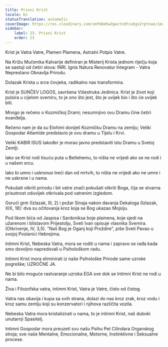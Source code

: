 ```yaml
---
title: Prisni Krist
locale: bs
statusTranslation: automatic
coverImage: https://res.cloudinary.com/xmfm6mhw3gwctndtcubgx2rptnae/image/upload/v1741354419/small_cover_la_gran_rebelion_28716e29d2.webp
sidebar:
    label: 23. Prisni Krist
    order: 23
---
```

Krist je Vatra Vatre, Plamen Plamena, Astralni Potpis Vatre.

Na Križu Mučenika Kalvarije definiran je Misterij Krista jednom riječju koja se sastoji od četiri slova: INRI. Ignis Natura Renovatur Integram - Vatra Neprestano Obnavlja Prirodu.

Dolazak Krista u srce čovjeka, radikalno nas transformira.

Krist je SUNČEV LOGOS, savršena Višestruka Jedinica. Krist je život koji pulsira u cijelom svemiru, to je ono što jest, što je uvijek bio i što će uvijek biti.

Mnogo je rečeno o Kozmičkoj Drami; nesumnjivo ovu Dramu čine četiri evanđelja.

Rečeno nam je da su Elohimi donijeli Kozmičku Dramu na zemlju; Veliki Gospodar Atlantide predstavio je ovu dramu u Tijelu i Krvi.

Veliki KABIR ISUS također je morao javno predstaviti istu Dramu u Svetoj Zemlji.

Iako se Krist rodi tisuću puta u Betlehemu, to ništa ne vrijedi ako se ne rodi i u našem srcu.

Iako bi umro i uskrsnuo treći dan od mrtvih, to ništa ne vrijedi ako ne umre i ne uskrsne i u nama.

Pokušati otkriti prirodu i bit vatre znači pokušati otkriti Boga, čija se stvarna prisutnost oduvijek otkrivala pod vatrenim izgledom.

Gorući grm (Izlazak, III, 2) i požar Sinaja nakon davanja Dekaloga (Izlazak, XIX, 18): dva su očitovanja kroz koja se Bog ukazao Mojsiju.

Pod likom bića od Jaspisa i Sardoniksa boje plamena, koje sjedi na užarenom i blistavom Prijestolju, Sveti Ivan opisuje vlasnika Svemira. (Otkrivenje, IV, 3,5). "Naš Bog je Oganj koji Proždire", piše Sveti Pavao u svojoj Poslanici Hebrejima.

Intimni Krist, Nebeska Vatra, mora se roditi u nama i zapravo se rađa kada smo dovoljno napredovali u Psihološkom radu.

Intimni Krist mora eliminirati iz naše Psihološke Prirode same uzroke pogreške; UZROČNE JA.

Ne bi bilo moguće rastvaranje uzroka EGA sve dok se Intimni Krist ne rodi u nama.

Živa i Filozofska vatra, intimni Krist, Vatra je Vatre, čisto od čistog.

Vatra nas obavija i kupa sa svih strana, dolazi do nas kroz zrak, kroz vodu i kroz samu zemlju koji su konzervatori i njihova različita vozila.

Nebeska Vatra mora kristalizirati u nama, to je intimni Krist, naš duboki unutarnji Spasitelj.

Intimni Gospodar mora preuzeti svu našu Psihu Pet Cilindara Organskog stroja; sve naše Mentalne, Emocionalne, Motorne, Instinktivne i Seksualne procese.

